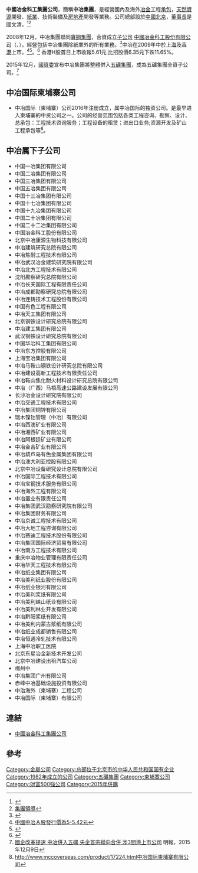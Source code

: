 {{Infobox_Company |
  company_name_zh = 中國冶金科工集團公司 |
  company_name = 中國冶金科工集團公司|
  company_logo = [[File:mcc.gif|File:mcc.gif]] |
  image = MCC Tower (20160919145504).jpg|
  image_size = 290px|
  image_caption = 位于[[三元桥|三元桥]]西侧的中冶大厦|
  company_type = [[附屬公司|附屬公司]]|
  foundation = 1982年 |
  location =[[中國|中國]][[北京|北京]][[朝阳区_(北京市)|朝阳区]]曙光西里28号|
  industry = [[冶金|冶金]]|
  key_people = [[董事長|董事長]]：陳建光| 
  sales =  |
  profit =  |
  asset =  |
  market_value = |
  num_employees = |
  revenue = |
  products = |
  parent = |
  homepage = [http://www.mcc.com.cn/ 中國冶金科工集團公司]
}}
'''中國冶金科工集團公司'''，簡稱'''中冶集團'''，是經營國內及海外[[冶金|冶金]]工程[[承包商|承包]]，[[天然資源|天然資源]]開發、[[造紙|紙業]]、技術裝備及[[房地產|房地產]]開發等業務。公司總部設於[[中國|中國]][[北京|北京]]，[[董事長|董事長]]是國文清。<ref>{{Cite web |url=http://www.mcc.com.cn/Article/ShowArticle.asp?ArticleID=11 |title=中國冶金科工集團公司簡介 |accessdate=2009-01-12 |archive-date=2008-12-07 |archive-url=https://web.archive.org/web/20081207172439/http://www.mcc.com.cn/Article/ShowArticle.asp?ArticleID=11 |dead-url=yes }}</ref><ref>[http://www.mcc.com.cn/Article/ShowClass.asp?ClassID=59 集團領導]{{dead link|date=2017年11月 |bot=InternetArchiveBot |fix-attempted=yes }}</ref>

2008年12月，中冶集團聯同[[寶鋼集團|寶鋼集團]]，合資成立[[子公司|子公司]] [[中國冶金科工股份有限公司|中國冶金科工股份有限公司]]（{{SSE2|601618}}、{{HKEX2|1618}}），經營包括中冶集團除紙業外的所有業務。<ref>{{Cite web |url=http://biz.cn.yahoo.com/08-12-/4/shuo.html |title=成立股份公司 中冶集团确立上市主体 |accessdate=2009-01-12 |archive-date=2012-07-10 |archive-url=https://archive.is/20120710073906/http://biz.cn.yahoo.com/08-12-/4/shuo.html |dead-url=yes }}</ref>中冶在2009年中於[[上海證券交易所|上海]]及[[香港交易所|香港]]上市。<ref>[http://hk.news.yahoo.com/article/090908/9/e3tc.html 中國中冶Ａ股發行價為5-5.42元]{{dead link|date=2017年11月 |bot=InternetArchiveBot |fix-attempted=yes }}</ref><ref>{{Cite web |url=http://www.finet.hk/mainsite/newscenter/FINETHK/380795.html |title=中冶H股擬週五招股籌196億，入場費每手6,810元 |accessdate=2009-09-09 |archive-date=2017-10-01 |archive-url=https://web.archive.org/web/20171001220418/http://www.finet.hk/mainsite/newscenter/FINETHK/380795.html |dead-url=no }}</ref>。<ref>{{Cite web |url=http://www.orientaldaily.on.cc/cnt/finance/20090919/00202_001.html |title=香港H股最終定價為6.35元。 |accessdate=2009-09-19 |archive-date=2010-02-12 |archive-url=https://web.archive.org/web/20100212140231/http://orientaldaily.on.cc/cnt/finance/20090919/00202_001.html |dead-url=no }}</ref>
香港H股首日上市收報5.61元,比招股價6.35元下跌11.65%。

2015年12月，[[國務院國有資產監督管理委員會|國資委]]宣布中冶集團將整體併入[[五礦集團|五礦集團]]，成為五礦集團全資子公司。<ref>[http://www.mpfinance.com/htm/finance/20151209/news/ec_ech1.htm 國企改革提速 中冶併入五礦 央企首宗縱向合併 涉3間港上市公司] {{Wayback|url=http://www.mpfinance.com/htm/finance/20151209/news/ec_ech1.htm |date=20161012074558 }} 明報，2015年12月9日</ref>

==中冶国际柬埔寨公司==
*中冶国际（柬埔寨）公司2016年注册成立，属中冶国际的独资公司。是最早进入柬埔寨的中资公司之一。公司的经营范围包括各类工程咨询、勘察、设计、总承包：工程技术咨询服务；工程设备的租赁；进出口业务;资源开发及矿山工程承包等<ref>http://www.mccoverseas.com/product/17224.html中冶国际柬埔寨有限公司{{dead link|date=2017年11月 |bot=InternetArchiveBot |fix-attempted=yes }}</ref>。
==中冶属下子公司==

*中国一冶集团有限公司
*中国二冶集团有限公司
*中国三冶集团有限公司
*中国五冶集团有限公司
*中国十三冶集团有限公司
*中国十七冶集团有限公司
*中国十九冶集团有限公司
*中国二十冶集团有限公司
*中国二十二冶集团有限公司
*中国冶金科工股份有限公司
*北京中冶康源生物科技有限公司
*中冶建筑研究总院有限公司
*中冶焦耐工程技术有限公司
*中冶武汉冶金建筑研究院有限公司
*中冶北方工程技术有限公司
*沈阳勘察研究总院有限公司
*中冶长天国际工程有限责任公司
*中冶成都勘察研究总院有限公司
*中冶连铸技术工程股份有限公司
*中国有色工程有限公司
*中冶天工集团有限公司
*北京钢铁设计研究总院有限公司
*中冶建工集团有限公司
*武汉钢铁设计研究总院有限公司
*中国华冶科工集团有限公司
*中冶东方控股有限公司
*上海宝冶集团有限公司
*中冶马鞍山钢铁设计研究总院有限公司
*中冶建设高新工程技术有限责任公司
*中冶鞍山焦化耐火材料设计研究总院有限公司
*中冶（广西）马梧高速公路建设发展有限公司
*长沙冶金设计研究院有限公司
*中冶交通工程技术有限公司
*中冶集团铜锌有限公司
*瑞木镍钴管理（中冶）有限公司
*中冶西澳矿业有限公司
*中冶湘西矿业有限公司
*中冶阿根廷矿业有限公司
*中冶金吉矿业有限公司
*中冶葫芦岛有色金属集团有限公司
*中冶澳大利亚控股有限公司
*北京中冶设备研究设计总院有限公司
*中冶国际工程技术有限公司
*中冶宝钢技术服务有限公司
*中冶海外工程有限公司
*中冶置业有限责任公司
*中冶集团武汉勘察研究院有限公司
*中冶集团财务有限公司
*中冶京诚工程技术有限公司
*中冶大地工程咨询有限公司
*中冶赛迪工程技术股份有限公司
*中冶集团国际经济贸易有限公司
*中冶南方工程技术有限公司
*重庆中冶物业管理有限责任公司
*中冶华天工程技术有限公司　
*中冶纸业集团有限公司　
*中冶美利纸业股份有限公司
*中冶纸业银河有限公司
*中冶美利浆纸有限公司
*中冶美利崃山纸业有限公司
*中冶美利林业开发有限公司
*中冶黔阳浆纸有限公司
*中冶美利内蒙古浆纸有限公司
*中冶纸业成都销售有限公司
*中冶恒通冷轧技术有限公司
*上海中冶职工医院
*北京东星冶金新技术开发公司
*北京中冶建设出租汽车公司
*梅州中
*中冶集团广州有限公司
*赤峰中冶基础设施投资有限公司
*中治海外（柬埔寨）工程公司
*中冶国际（柬埔寨）有限公司

== 連結 ==
*[http://www.mcc.com.cn/ 中國冶金科工集團公司]{{Wayback|url=http://www.mcc.com.cn/ |date=20090820215316 }}

== 參考 ==
{{reflist}}
{{CSI-300}}
[[Category:金屬公司|Category:金屬公司]]
[[Category:总部位于北京市的中华人民共和国国有企业|Category:总部位于北京市的中华人民共和国国有企业]]
[[Category:1982年成立的公司|Category:1982年成立的公司]]
[[Category:五礦集團|Category:五礦集團]]
[[Category:柬埔寨公司|Category:柬埔寨公司]]
[[Category:財富500強公司|Category:財富500強公司]]
[[Category:2015年併購|Category:2015年併購]]
